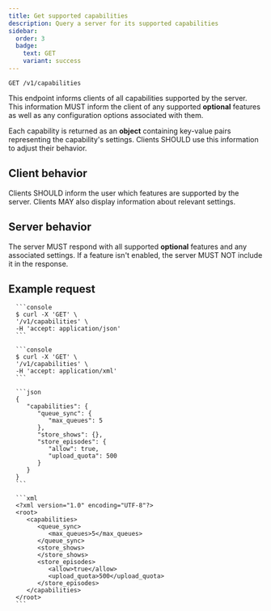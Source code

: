 ```yaml
---
title: Get supported capabilities
description: Query a server for its supported capabilities
sidebar:
  order: 3
  badge:
    text: GET
    variant: success
---
```



<CoreAction />

```http title="Endpoint"
GET /v1/capabilities
```

This endpoint informs clients of all capabilities supported by the server. This information MUST inform the client of any supported **optional** features as well as any configuration options associated with them.

Each capability is returned as an **object** containing key-value pairs representing the capability's settings. Clients SHOULD use this information to adjust their behavior.

## Client behavior

Clients SHOULD inform the user which features are supported by the server. Clients MAY also display information about relevant settings.

## Server behavior

The server MUST respond with all supported **optional** features and any associated settings. If a feature isn't enabled, the server MUST NOT include it in the response.

## Example request

<Tabs syncKey="accepts">
   <TabItem label="JSON">

      ```console
      $ curl -X 'GET' \
      '/v1/capabilities' \
      -H 'accept: application/json'
      ```

   </TabItem>
   <TabItem label="XML">

      ```console
      $ curl -X 'GET' \
      '/v1/capabilities' \
      -H 'accept: application/xml'
      ```

   </TabItem>
</Tabs>

<Tabs syncKey="accepts">
   <TabItem label="JSON">

      ```json
      {
         "capabilities": {
            "queue_sync": {
               "max_queues": 5
            },
            "store_shows": {},
            "store_episodes": {
               "allow": true,
               "upload_quota": 500
            }
         }
      }
      ```

   </TabItem>
   <TabItem label="XML">

      ```xml
      <?xml version="1.0" encoding="UTF-8"?>
      <root>
         <capabilities>
            <queue_sync>
               <max_queues>5</max_queues>
            </queue_sync>
            <store_shows>
            </store_shows>
            <store_episodes>
               <allow>true</allow>
               <upload_quota>500</upload_quota>
            </store_episodes>
         </capabilities>
      </root>
      ```

   </TabItem>
</Tabs>

